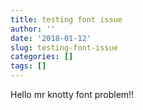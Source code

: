 ```yaml
---
title: testing font issue
author: ''
date: '2018-01-12'
slug: testing-font-issue
categories: []
tags: []
---
```


Hello mr knotty font problem!!

